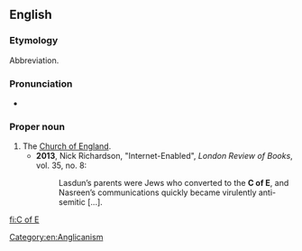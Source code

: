 ==English==
===Etymology===
Abbreviation.

===Pronunciation===
*{{a|UK}} {{IPA|/ˌsiːəvˈiː/|lang=en}}

===Proper noun===
{{en-proper noun}}

# The [[Church of England]].
#*'''2013''', Nick Richardson, "Internet-Enabled", ''London Review of Books'', vol. 35, no. 8:
#*:Lasdun’s parents were Jews who converted to the '''C of E''', and Nasreen’s communications quickly became virulently anti-semitic [...].

[[Category:en:Anglicanism]]

[[fi:C of E]]